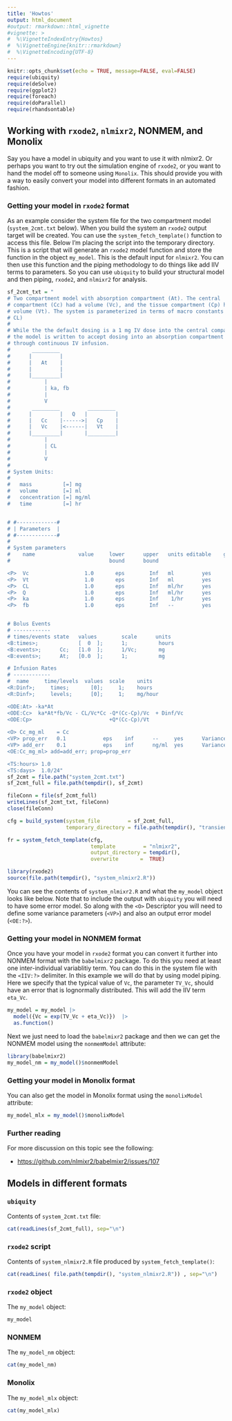 ```yaml
---
title: 'Howtos'
output: html_document
#output: rmarkdown::html_vignette
#vignette: >
#  %\VignetteIndexEntry{Howtos}
#  %\VignetteEngine{knitr::rmarkdown}
#  %\VignetteEncoding{UTF-8}
---
```


```r
knitr::opts_chunk$set(echo = TRUE, message=FALSE, eval=FALSE)
require(ubiquity)
require(deSolve)
require(ggplot2)
require(foreach)
require(doParallel)
require(rhandsontable)
```

## Working with `rxode2`, `nlmixr2`, NONMEM, and Monolix

Say you have a model in ubiquity and you want to use it with nlmixr2. Or perhaps you want to try out the simulation engine of `rxode2`, or you want to hand the model off to someone using `Monolix`. This should provide you with a way to easily convert your model into different formats in an automated fashion. 

### Getting your model in `rxode2` format

As an example consider the system file for the two compartment model  (`system_2cmt.txt` below). When you build the system an `rxode2` output target will be created. You can use the `system_fetch_template()` function to access this file. Below I'm placing the script into the temporary directory. This is a script that will generate an `rxode2` model function and store the function in the object `my_model`. This is the default input for `nlmixr2`. You can then use this function and the piping methodology to do things like add IIV terms to parameters. So you can use `ubiquity` to build your structural model and then piping, `rxode2`, and `nlmixr2` for analysis. 

```r
sf_2cmt_txt = "
# Two compartment model with absorption compartment (At). The central
# compartment (Cc) had a volume (Vc), and the tissue compartment (Cp) has a
# volume (Vt). The system is parameterized in terms of macro constants (Q and
# CL)
#
# While the the default dosing is a 1 mg IV dose into the central compartment,
# the model is written to accept dosing into an absorption compartment and
# through continuous IV infusion.
#       _________ 
#      |         |
#      |   At    |
#      |         |
#      |_________|
#           |
#           | ka, fb
#           |
#           V
#       _________         _________  
#      |         |   Q   |         | 
#      |   Cc    |------>|   Cp    |
#      |   Vc    |<------|   Vt    |
#      |_________|       |_________|
#           |
#           | CL
#           |
#           V  
#
# System Units:
#                
#   mass          [=] mg 
#   volume        [=] ml
#   concentration [=] mg/ml
#   time          [=] hr


# #-------------#
# | Parameters  |
# #-------------#
#
# System parameters
#    name              value     lower      upper   units editable    grouping
#                                bound      bound

<P>  Vc                  1.0       eps        Inf   ml         yes     System
<P>  Vt                  1.0       eps        Inf   ml         yes     System
<P>  CL                  1.0       eps        Inf   ml/hr      yes     System
<P>  Q                   1.0       eps        Inf   ml/hr      yes     System
<P>  ka                  1.0       eps        Inf    1/hr      yes     System
<P>  fb                  1.0       eps        Inf   --         yes     System


# Bolus Events
# ------------
# times/events state   values        scale      units
<B:times>;             [  0  ];      1;          hours
<B:events>;      Cc;   [1.0  ];      1/Vc;       mg     
<B:events>;      At;   [0.0  ];      1;          mg     

# Infusion Rates 
# ------------
#  name     time/levels  values  scale    units
<R:Dinf>;     times;       [0];     1;    hours
<R:Dinf>;     levels;      [0];     1;    mg/hour

<ODE:At> -ka*At           
<ODE:Cc>  ka*At*fb/Vc - CL/Vc*Cc -Q*(Cc-Cp)/Vc  + Dinf/Vc
<ODE:Cp>                         +Q*(Cc-Cp)/Vt
 
<O> Cc_mg_ml    = Cc
<VP> prop_err   0.1            eps    inf      --     yes      Variance
<VP> add_err    0.1            eps    inf      ng/ml  yes      Variance
<OE:Cc_mg_ml> add=add_err; prop=prop_err

<TS:hours> 1.0
<TS:days>  1.0/24"
sf_2cmt = file.path("system_2cmt.txt")
sf_2cmt_full = file.path(tempdir(), sf_2cmt)

fileConn = file(sf_2cmt_full)
writeLines(sf_2cmt_txt, fileConn)
close(fileConn)

```

```r
cfg = build_system(system_file         = sf_2cmt_full, 
                   temporary_directory = file.path(tempdir(), "transient"))

fr = system_fetch_template(cfg, 
                           template         = "nlmixr2", 
                           output_directory = tempdir(),
                           overwrite       =  TRUE)

library(rxode2)
source(file.path(tempdir(), "system_nlmixr2.R"))
```

You can see the contents of `system_nlmixr2.R` and what the `my_model` object looks like below. Note that to include the output with `ubiquity` you will need to have some error model. So along with the `<O>` Descriptor you will need to define some variance parameters (`<VP>`) and also an output error model (`<OE:?>`).

### Getting your model in NONMEM format

Once you have your model in `rxode2` format you can convert it further into NONMEM format with the `babelmixr2` package. To do this you need at least one inter-individual variablitiy term. You can do this in the system file with the `<IIV:?>` delimiter. In this example we will do that by using model piping. Here we specify that the typical value of `Vc`, the parameter `TV_Vc`, should have an error that is lognormally distributed. This will add the IIV term `eta_Vc`.

```r
my_model = my_model |> 
  model({Vc = exp(TV_Vc + eta_Vc)})  |>
  as.function()
```


Next we just need to load the `babelmixr2` package and then we can get the NONMEM model using the `nonmemModel` attribute: 

```r
library(babelmixr2)
my_model_nm = my_model()$nonmemModel
```

### Getting your model in Monolix format

You can also get the model in Monolix format using the `monolixModel` attribute:

```r
my_model_mlx = my_model()$monolixModel
```

### Further reading

For more discussion on this topic see the following:

* [https://github.com/nlmixr2/babelmixr2/issues/107](https://github.com/nlmixr2/babelmixr2/issues/107)


## Models in different formats {.tabset}

### `ubiquity`

Contents of `system_2cmt.txt` file:

```r
cat(readLines(sf_2cmt_full), sep="\n")
```

### `rxode2` script

Contents of `system_nlmixr2.R` file produced by `system_fetch_template()`:

```r

cat(readLines( file.path(tempdir(), "system_nlmixr2.R")) , sep="\n")
```

### `rxode2` object

The `my_model` object:

```r
my_model
```

### NONMEM

The `my_model_nm` object:

```r
cat(my_model_nm)
```

### Monolix

The `my_model_mlx` object:

```r
cat(my_model_mlx)
```